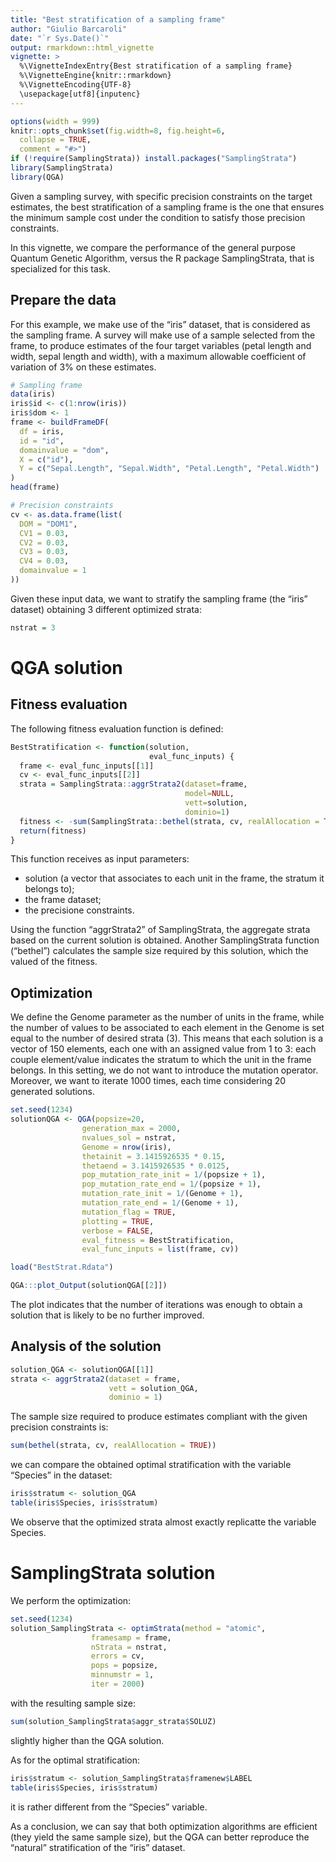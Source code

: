```yaml
---
title: "Best stratification of a sampling frame"
author: "Giulio Barcaroli"
date: "`r Sys.Date()`"
output: rmarkdown::html_vignette
vignette: >
  %\VignetteIndexEntry{Best stratification of a sampling frame}
  %\VignetteEngine{knitr::rmarkdown}
  %\VignetteEncoding{UTF-8}
  \usepackage[utf8]{inputenc}
---
```



```r
options(width = 999)
knitr::opts_chunk$set(fig.width=8, fig.height=6,
  collapse = TRUE,
  comment = "#>")
if (!require(SamplingStrata)) install.packages("SamplingStrata")
library(SamplingStrata)
library(QGA)
```



Given a sampling survey, with specific precision constraints on the target estimates, the best stratification of a sampling frame is the one that ensures the minimum sample cost under the condition to satisfy those precision constraints.

In this vignette, we compare the performance of the general purpose Quantum Genetic Algorithm, versus the R package SamplingStrata, that is specialized for this task.

## Prepare the data

For this example, we make use of the "iris" dataset, that is considered as the sampling frame. A survey will make use of a sample selected from the frame, to produce estimates of the four target variables (petal length and width, sepal length and width), with a maximum allowable coefficient of variation of 3\% on these estimates.

```r
# Sampling frame
data(iris)
iris$id <- c(1:nrow(iris))
iris$dom <- 1
frame <- buildFrameDF(
  df = iris,
  id = "id",
  domainvalue = "dom",
  X = c("id"),
  Y = c("Sepal.Length", "Sepal.Width", "Petal.Length", "Petal.Width")
)
head(frame)
```
```r
# Precision constraints
cv <- as.data.frame(list(
  DOM = "DOM1",
  CV1 = 0.03,
  CV2 = 0.03,
  CV3 = 0.03,
  CV4 = 0.03,
  domainvalue = 1
))
```

Given these input data, we want to stratify the sampling frame (the "iris" dataset) obtaining 3 different optimized strata:

```r
nstrat = 3
```

# QGA solution 

## Fitness evaluation

The following fitness evaluation function is defined:

```r
BestStratification <- function(solution,
                               eval_func_inputs) {
  frame <- eval_func_inputs[[1]]
  cv <- eval_func_inputs[[2]]
  strata = SamplingStrata::aggrStrata2(dataset=frame,
                                       model=NULL,
                                       vett=solution,
                                       dominio=1)
  fitness <- -sum(SamplingStrata::bethel(strata, cv, realAllocation = TRUE))
  return(fitness)
}
```

This function receives as input parameters:

* solution (a vector that associates to each unit in the frame, the stratum it belongs to);
* the frame dataset;
* the precisione constraints.

Using the function "aggrStrata2" of SamplingStrata, the aggregate strata based on the current solution is obtained. Another SamplingStrata function ("bethel") calculates the sample size required by this solution, which the valued of the fitness.


## Optimization

We define the Genome parameter as the number of units in the frame, while the number of values to be associated to each element in the Genome is set equal to the number of desired strata (3).
This means that each solution is a vector of 150 elements, each one with an assigned value from 1 to 3: each couple element/value indicates the stratum to which the unit in the frame belongs.
In this setting, we do not want to introduce the mutation operator.
Moreover, we want to iterate 1000 times, each time considering 20 generated solutions. 

```r
set.seed(1234)
solutionQGA <- QGA(popsize=20,
                generation_max = 2000,
                nvalues_sol = nstrat,
                Genome = nrow(iris),
                thetainit = 3.1415926535 * 0.15,
                thetaend = 3.1415926535 * 0.0125,
                pop_mutation_rate_init = 1/(popsize + 1),
                pop_mutation_rate_end = 1/(popsize + 1),
                mutation_rate_init = 1/(Genome + 1),
                mutation_rate_end = 1/(Genome + 1),
                mutation_flag = TRUE,
                plotting = TRUE,
                verbose = FALSE,
                eval_fitness = BestStratification,
                eval_func_inputs = list(frame, cv))
```


```r
load("BestStrat.Rdata")
```


```r
QGA:::plot_Output(solutionQGA[[2]])
```

The plot indicates that the number of iterations was enough to obtain a solution that is likely to be no further improved.


## Analysis of the solution


```r
solution_QGA <- solutionQGA[[1]]
strata <- aggrStrata2(dataset = frame, 
                      vett = solution_QGA, 
                      dominio = 1)
```
The sample size required to produce estimates compliant with the given precision constraints is: 


```r
sum(bethel(strata, cv, realAllocation = TRUE))
```
we can compare the obtained optimal stratification with the variable "Species" in the dataset:

```r
iris$stratum <- solution_QGA
table(iris$Species, iris$stratum)
```
We observe that the optimized strata almost exactly replicatte the variable Species.

# SamplingStrata solution

We perform the optimization:

```r
set.seed(1234)
solution_SamplingStrata <- optimStrata(method = "atomic",
                  framesamp = frame,
                  nStrata = nstrat,
                  errors = cv,
                  pops = popsize,
                  minnumstr = 1,
                  iter = 2000)
```


with the resulting sample size:

```r
sum(solution_SamplingStrata$aggr_strata$SOLUZ)
```

slightly higher than the QGA solution.

As for the optimal stratification:

```r
iris$stratum <- solution_SamplingStrata$framenew$LABEL
table(iris$Species, iris$stratum)
```

it is rather different from the "Species" variable. 

As a conclusion, we can say that both optimization algorithms are efficient (they yield the same sample size), but the QGA can better reproduce the "natural" stratification of the "iris" dataset.